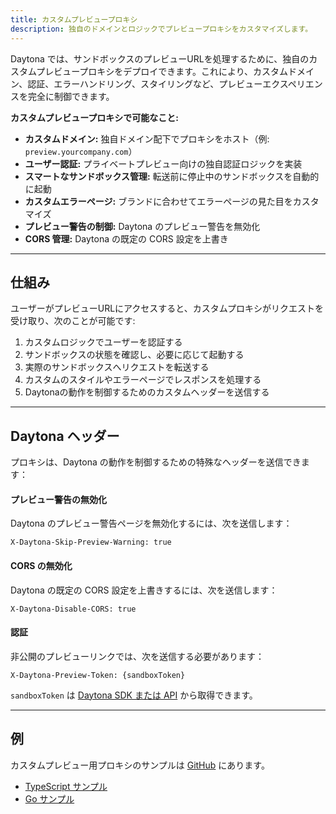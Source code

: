 ```yaml
---
title: カスタムプレビュープロキシ
description: 独自のドメインとロジックでプレビュープロキシをカスタマイズします。
---
```


Daytona では、サンドボックスのプレビューURLを処理するために、独自のカスタムプレビュープロキシをデプロイできます。これにより、カスタムドメイン、認証、エラーハンドリング、スタイリングなど、プレビューエクスペリエンスを完全に制御できます。

**カスタムプレビュープロキシで可能なこと:**

- **カスタムドメイン:** 独自ドメイン配下でプロキシをホスト（例: `preview.yourcompany.com`）
- **ユーザー認証:** プライベートプレビュー向けの独自認証ロジックを実装
- **スマートなサンドボックス管理:** 転送前に停止中のサンドボックスを自動的に起動
- **カスタムエラーページ:** ブランドに合わせてエラーページの見た目をカスタマイズ
- **プレビュー警告の制御:** Daytona のプレビュー警告を無効化
- **CORS 管理:** Daytona の既定の CORS 設定を上書き

---

## 仕組み

ユーザーがプレビューURLにアクセスすると、カスタムプロキシがリクエストを受け取り、次のことが可能です:

1. カスタムロジックでユーザーを認証する
2. サンドボックスの状態を確認し、必要に応じて起動する
3. 実際のサンドボックスへリクエストを転送する
4. カスタムのスタイルやエラーページでレスポンスを処理する
5. Daytonaの動作を制御するためのカスタムヘッダーを送信する

---

## Daytona ヘッダー

プロキシは、Daytona の動作を制御するための特殊なヘッダーを送信できます：

#### プレビュー警告の無効化

Daytona のプレビュー警告ページを無効化するには、次を送信します：

```
X-Daytona-Skip-Preview-Warning: true
```

#### CORS の無効化

Daytona の既定の CORS 設定を上書きするには、次を送信します：

```
X-Daytona-Disable-CORS: true
```

#### 認証

非公開のプレビューリンクでは、次を送信する必要があります：

```
X-Daytona-Preview-Token: {sandboxToken}
```

`sandboxToken` は [Daytona SDK または API](/docs/ja/preview-and-authentication) から取得できます。

---

## 例

カスタムプレビュー用プロキシのサンプルは [GitHub](https://github.com/daytonaio/daytona-proxy-samples) にあります。

- [TypeScript サンプル](https://github.com/daytonaio/daytona-proxy-samples/tree/main/typescript)
- [Go サンプル](https://github.com/daytonaio/daytona-proxy-samples/tree/main/go)
